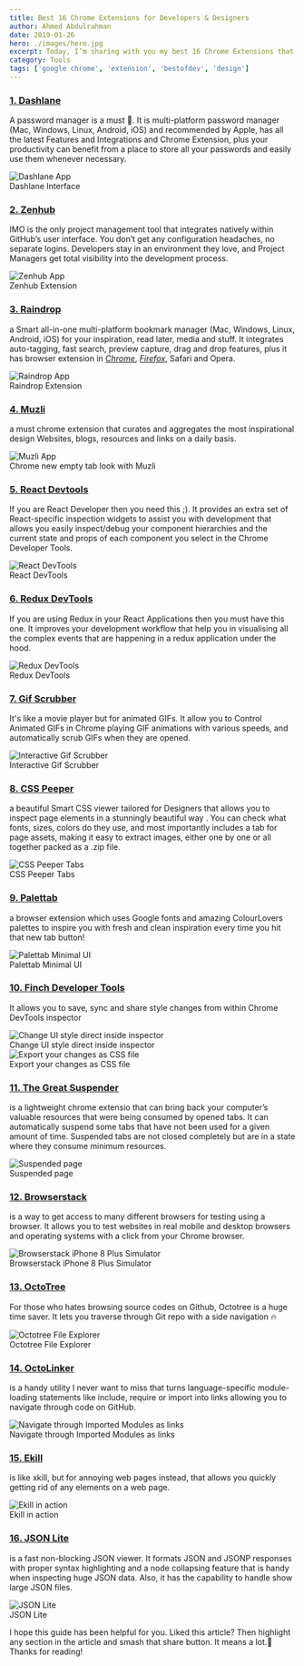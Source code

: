 ```yaml
---
title: Best 16 Chrome Extensions for Developers & Designers
author: Ahmed Abdulrahman
date: 2019-01-26
hero: ./images/hero.jpg
excerpt: Today, I’m sharing with you my best 16 Chrome Extensions that help designers and developers to work faster and more efficiently.
category: Tools
tags: ['google chrome', 'extension', 'bestofdev', 'design']
---
```


### [1. Dashlane](https://www.dashlane.com/)
A password manager is a must 🔐. It is multi-platform password manager (Mac, Windows, Linux, Android, iOS) and recommended by Apple, has all the latest Features and Integrations and Chrome Extension, plus your productivity can benefit from a place to store all your passwords and easily use them whenever necessary.

<div class="Image__Small">
  <img src="./images/dashlane.jpeg" alt="Dashlane App" />
  <figcaption>Dashlane Interface</figcaption>
</div>

### [2. Zenhub](https://www.zenhub.com/)
IMO is the only project management tool that integrates natively within GitHub’s user interface. You don’t get any configuration headaches, no separate logins. Developers stay in an environment they love, and Project Managers get total visibility into the development process.

<div class="Image__Small">
  <img src="./images/zenhub.jpeg" alt="Zenhub App" />
  <figcaption>Zenhub Extension</figcaption>
</div>

### [3. Raindrop](https://raindrop.io/)
a Smart all-in-one multi-platform bookmark manager (Mac, Windows, Linux, Android, iOS) for your inspiration, read later, media and stuff. It integrates auto-tagging, fast search, preview capture, drag and drop features, plus it has browser extension in *[Chrome](https://chrome.google.com/webstore/detail/raindropio/ldgfbffkinooeloadekpmfoklnobpien)*, *[Firefox](https://addons.mozilla.org/en-GB/firefox/addon/raindropio/)*, Safari and Opera.

<div class="Image__Small">
  <img src="./images/raindrop.gif" alt="Raindrop App" />
  <figcaption>Raindrop Extension</figcaption>
</div>

### [4. Muzli](https://muz.li/)
a must chrome extension that curates and aggregates the most inspirational design Websites, blogs, resources and links on a daily basis.

<div class="Image__Small">
  <img src="./images/muzli.png" alt="Muzli App" />
  <figcaption>Chrome new empty tab look with Muzli</figcaption>
</div>

### [5. React Devtools](https://chrome.google.com/webstore/detail/react-developer-tools/fmkadmapgofadopljbjfkapdkoienihi?hl=en)
If you are React Developer then you need this ;). It provides an extra set of React-specific inspection widgets to assist you with development that allows you easily inspect/debug your component hierarchies and the current state and props of each component you select in the Chrome Developer Tools.

<div class="Image__Small">
  <img src="./images/react-devtool.png" alt="React DevTools" />
  <figcaption>React DevTools</figcaption>
</div>

### [6. Redux DevTools](https://chrome.google.com/webstore/detail/redux-devtools/lmhkpmbekcpmknklioeibfkpmmfibljd?hl=en)
If you are using Redux in your React Applications then you must have this one. It improves your development workflow that help you in visualising all the complex events that are happening in a redux application under the hood.

<div class="Image__Small">
  <img src="./images/redux-devtool.png" alt="Redux DevTools" />
  <figcaption>Redux DevTools</figcaption>
</div>

### [7. Gif Scrubber](https://chrome.google.com/webstore/detail/gif-scrubber/gbdacbnhlfdlllckelpdkgeklfjfgcmp?hl=en)
It's like a movie player but for animated GIFs. It allow you to Control Animated GIFs in Chrome playing GIF animations with various speeds, and automatically scrub GIFs when they are opened.

<div class="Image__Small">
  <img src="./images/scrubber.png" alt="Interactive Gif Scrubber" />
  <figcaption>Interactive Gif Scrubber</figcaption>
</div>

### [8. CSS Peeper](https://csspeeper.com/)
a beautiful Smart CSS viewer tailored for Designers that allows you to inspect page elements in a stunningly beautiful way . You can check what fonts, sizes, colors do they use, and most importantly includes a tab for page assets, making it easy to extract images, either one by one or all together packed as a .zip file.

<div class="Image__Small">
  <img src="./images/css-peeper.png" alt="CSS Peeper Tabs" />
  <figcaption>CSS Peeper Tabs</figcaption>
</div>

### [9. Palettab](https://palettab.com/)
a browser extension which uses Google fonts and amazing ColourLovers palettes to inspire you with fresh and clean inspiration every time you hit that new tab button!

<div class="Image__Small">
  <img src="./images/palettab.gif" alt="Palettab Minimal UI" />
  <figcaption>Palettab Minimal UI</figcaption>
</div>

### [10. Finch Developer Tools](https://chrome.google.com/webstore/detail/finch-developer-tools/phgdjnidddpccdkbedmfifceiljljgdo?hl=en)
It allows you to save, sync and share style changes from within Chrome DevTools inspector

<div class="Image__Small">
  <img src="./images/finch.gif" alt="Change UI style direct inside inspector" />
  <figcaption>Change UI style direct inside inspector</figcaption>
</div>

<div class="Image__Small">
  <img src="./images/finch-export.png" alt="Export your changes as CSS file" />
  <figcaption>Export your changes as CSS file</figcaption>
</div>

### [11. The Great Suspender](https://chrome.google.com/webstore/detail/the-great-suspender/klbibkeccnjlkjkiokjodocebajanakg?hl=en)
is a lightweight chrome extensio that can bring back your computer’s valuable resources that were being consumed by opened tabs. It can automatically suspend some tabs that have not been used for a given amount of time. Suspended tabs are not closed completely but are in a state where they consume minimum resources.

<div class="Image__Small">
  <img src="./images/suspended.png" alt="Suspended page" />
  <figcaption>Suspended page</figcaption>
</div>

### [12. Browserstack](https://www.browserstack.com/)
is a way to get access to many different browsers for testing using a browser. It allows you to test websites in real mobile and desktop browsers and operating systems with a click from your Chrome browser.

<div class="Image__Small">
  <img src="./images/browserstack.png" alt="Browserstack iPhone 8 Plus Simulator" />
  <figcaption>Browserstack iPhone 8 Plus Simulator</figcaption>
</div>

### [13. OctoTree](https://chrome.google.com/webstore/detail/octotree/bkhaagjahfmjljalopjnoealnfndnagc)
For those who hates browsing source codes on Github, Octotree is a huge time saver. It lets you traverse through Git repo with a side navigation 🔥

<div class="Image__Small">
  <img src="./images/octotree-file-explorer.png" alt="Octotree File Explorer" />
  <figcaption>Octotree File Explorer</figcaption>
</div>

### [14. OctoLinker](https://chrome.google.com/webstore/detail/octolinker/jlmafbaeoofdegohdhinkhilhclaklkp)
is a handy utility I never want to miss that turns language-specific module-loading statements like include, require or import into links allowing you to navigate through code on GitHub.

<div class="Image__Small">
  <img src="./images/octoLinker.gif" alt="Navigate through Imported Modules as links" />
  <figcaption>Navigate through Imported Modules as links</figcaption>
</div>

### [15. Ekill](https://chrome.google.com/webstore/detail/ekill/lcgdpfaiipaelnpepigdafiogebaeedg?hl=en)
is like xkill, but for annoying web pages instead, that allows you quickly getting rid of any elements on a web page.

<div class="Image__Small">
  <img src="./images/ekill.gif" alt="Ekill in action" />
  <figcaption>Ekill in action</figcaption>
</div>

### [16. JSON Lite](https://chrome.google.com/webstore/detail/json-lite/acacmjcicejlmjcheoklfdchempahoag)
is a fast non-blocking JSON viewer. It formats JSON and JSONP responses with proper syntax highlighting and a node collapsing feature that is handy when inspecting huge JSON data. Also, it has the capability to handle show large JSON files.

<div class="Image__Small">
  <img src="./images/json-lite.png" alt="JSON Lite" />
  <figcaption>JSON Lite</figcaption>
</div>

I hope this guide has been helpful for you. Liked this article? Then highlight any section in the article and smash that share button. It means a lot.🙌
Thanks for reading!
